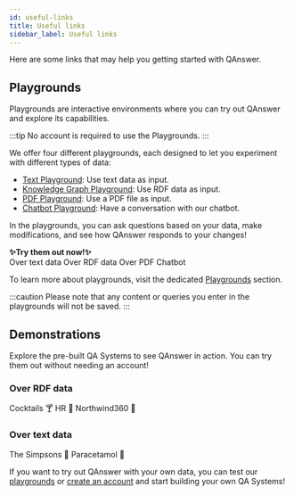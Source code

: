 ```yaml
---
id: useful-links
title: Useful links
sidebar_label: Useful links
---
```



Here are some links that may help you getting started with QAnswer.

## Playgrounds
Playgrounds are interactive environments where you can try out QAnswer and explore its capabilities.

:::tip
No account is required to use the Playgrounds.
:::

We offer four different playgrounds, each designed to let you experiment with different types of data:

* [Text Playground](/playgrounds/text): Use text data as input.
* [Knowledge Graph Playground](/playgrounds/graph/description): Use RDF data as input.
* [PDF Playground](/playgrounds/document): Use a PDF file as input.
* [Chatbot Playground](/playgrounds/chatbot): Have a conversation with our chatbot.

In the playgrounds, you can ask questions based on your data, make modifications, and see how QAnswer responds to your changes!

<div style={{ textAlign: 'center', margin: '20px 0' }}><b>✨Try them out now!✨</b></div>
<div style={{ display: 'flex', justifyContent: 'center', marginBottom: '20px', gap: '20px', flexWrap: 'wrap' }}>
    <Link
        to='https://app.qanswer.ai/playground/text'
        className='button button--lg'
        style={{ textDecoration: 'none', backgroundColor: 'var(--ifm-color-periwinkle-light)', color: '#000', border: 'none' }}
    >
        Over text data
    </Link>
    <Link
        to='https://app.qanswer.ai/playground/kg'
        className='button button--lg'
        style={{ textDecoration: 'none', backgroundColor: 'var(--ifm-color-blush-light)', color: '#000', border: 'none' }}
    >
        Over RDF data
    </Link>
    <Link
        to='https://app.qanswer.ai/playground/textdoc'
        className='button button--lg'
        style={{ textDecoration: 'none', backgroundColor: 'var(--ifm-color-aquamarine-light)', color: '#000', border: 'none' }}
    >
        Over PDF
    </Link>
    <Link
        to='https://app.qanswer.ai/playground/chatbot'
        className="button button--lg"
        style={{ textDecoration: 'none', backgroundColor: 'var(--ifm-color-citrine-light)', color: '#000', border: 'none' }}
    >
       Chatbot
    </Link>
</div>

To learn more about playgrounds, visit the dedicated [Playgrounds](/playgrounds/access-playground) section.

:::caution
Please note that any content or queries you enter in the playgrounds will not be saved.
:::

## Demonstrations
Explore the pre-built QA Systems to see QAnswer in action. You can try them out without needing an account!


### Over RDF data
<div style={{ display: 'flex', gap: '20px', marginBottom: '20px', flexWrap: 'wrap' }}>
    <Link
        to='https://app.qanswer.ai/public-share?kb=cocktails&type=graph&user=demo&lang=en'
        className='button button--lg'
        style={{ textDecoration: 'none', backgroundColor: 'var(--ifm-color-chip-blue-light)', color: '#000', border: 'none' }}
    >
        Cocktails 🍸
    </Link>
    <Link
        to='https://app.qanswer.ai/public-share?kb=hr&type=graph&user=demo&lang=en'
        className='button button--lg'
        style={{ textDecoration: 'none', backgroundColor: 'var(--ifm-color-chip-blue-light)', color: '#000', border: 'none' }}
    >
        HR 👤
    </Link>
    <Link
        to='https://app.qanswer.ai/public-share?kb=Northwind360&type=graph&user=demo&lang=en'
        className='button button--lg'
        style={{ textDecoration: 'none', backgroundColor: 'var(--ifm-color-chip-blue-light)', color: '#000', border: 'none' }}
    > 
        Northwind360 🚚
    </Link>
</div>


### Over text data
<div style={{ display: 'flex', gap: '20px', marginBottom: '20px', flexWrap: 'wrap' }}>
    <Link
        to='https://app.qanswer.ai/public-share?kb=The%20Simpsons&type=text&user=demo&lang=en'
        className='button button--lg'
        style={{ textDecoration: 'none', backgroundColor: 'var(--ifm-color-chip-blue-light)', color: '#000', border: 'none' }}
    >
        The Simpsons 🍩
    </Link>
    <Link
        to='https://app.qanswer.ai/public-share?kb=paracetamol&type=text&user=demo&lang=en'
        className='button button--lg'
        style={{ textDecoration: 'none', backgroundColor: 'var(--ifm-color-chip-blue-light)', color: '#000', border: 'none' }}
    >
       Paracetamol 💊
    </Link>
</div>

If you want to try out QAnswer with your own data, you can test our [playgrounds](/playgrounds/access-playground) or [create an account](/tutorial-ui/register-login) and start building your own QA Systems!